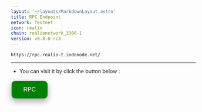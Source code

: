 ```yaml
---
layout: '~/layouts/MarkdownLayout.astro'
title: RPC Endpoint
network: Testnet
icon: realio
chain: realionetwork_3300-1
version: v0.8.0-rc3
---
```

```
https://rpc.realio-t.indonode.net/
```
--------------

- You can visit it by click the button below :
<a href="https://rpc.realio-t.indonode.net/" target="_blank">
  <button style="background-color: green; border: none; color: white; padding: 15px 32px; text-align: center; text-decoration: none; display: inline-block; font-size: 16px; margin: 4px 2px; cursor: pointer; border-radius: 10px; box-shadow: 0 8px 16px 0 rgba(0,0,0,0.2), 0 6px 20px 0 rgba(0,0,0,0.19);" onmouseover="this.style.boxShadow='0 0 0 4px rgba(0,255,0,0.5)'" onmouseout="this.style.boxShadow='0 8px 16px 0 rgba(0,0,0,0.2), 0 6px 20px 0 rgba(0,0,0,0.19)'">RPC</button>
</a>
